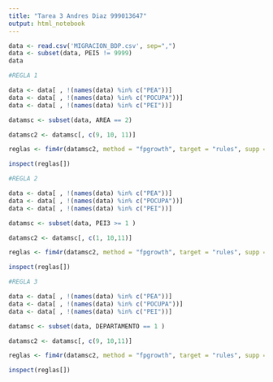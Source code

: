---
title: "Tarea 3 Andres Diaz 999013647"
output: html_notebook
---


```{r}

data <- read.csv('MIGRACION_BDP.csv', sep=",")
data <- subset(data, PEI5 != 9999)
data

```

```{r}
#REGLA 1

data <- data[ , !(names(data) %in% c("PEA"))]
data <- data[ , !(names(data) %in% c("POCUPA"))]
data <- data[ , !(names(data) %in% c("PEI"))]

datamsc <- subset(data, AREA == 2)

datamsc2 <- datamsc[, c(9, 10, 11)]

reglas <- fim4r(datamsc2, method = "fpgrowth", target = "rules", supp = .15, conf = .3)

inspect(reglas[])

```


```{r}
#REGLA 2

data <- data[ , !(names(data) %in% c("PEA"))]
data <- data[ , !(names(data) %in% c("POCUPA"))]
data <- data[ , !(names(data) %in% c("PEI"))]

datamsc <- subset(data, PEI3 >= 1 )

datamsc2 <- datamsc[, c(1, 10,11)]

reglas <- fim4r(datamsc2, method = "fpgrowth", target = "rules", supp = .2, conf = .3)

inspect(reglas[])
```

```{r}

#REGLA 3

data <- data[ , !(names(data) %in% c("PEA"))]
data <- data[ , !(names(data) %in% c("POCUPA"))]
data <- data[ , !(names(data) %in% c("PEI"))]

datamsc <- subset(data, DEPARTAMENTO == 1 )

datamsc2 <- datamsc[, c(9, 10,11)]

reglas <- fim4r(datamsc2, method = "fpgrowth", target = "rules", supp = .2, conf = .3)

inspect(reglas[])

```

